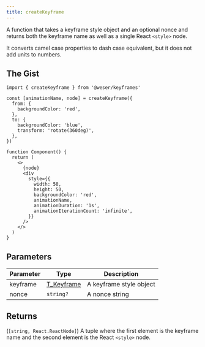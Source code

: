 ```yaml
---
title: createKeyframe
---
```


A function that takes a keyframe style object and an optional nonce and returns both the keyframe name as well as a single React `<style>` node.

It converts camel case properties to dash case equivalent, but it does not add units to numbers.

## The Gist

```tsx
import { createKeyframe } from '@weser/keyframes'

const [animationName, node] = createKeyframe({
  from: {
    backgroundColor: 'red',
  },
  to: {
    backgroundColor: 'blue',
    transform: 'rotate(360deg)',
  },
})

function Component() {
  return (
    <>
      {node}
      <div
        style={{
          width: 50,
          height: 50,
          backgroundColor: 'red',
          animationName,
          animationDuration: '1s',
          animationIterationCount: 'infinite',
        }}
      />
    </>
  )
}
```

## Parameters

| Parameter | Type                                          | Description             |
| --------- | --------------------------------------------- | ----------------------- |
| keyframe  | [T_Keyframe](/keyframes/api/types/T_Keyframe) | A keyframe style object |
| nonce     | `string?`                                     | A nonce string          |

## Returns

(`[string, React.ReactNode]`) A tuple where the first element is the keyframe name and the second element is the React `<style>` node.
